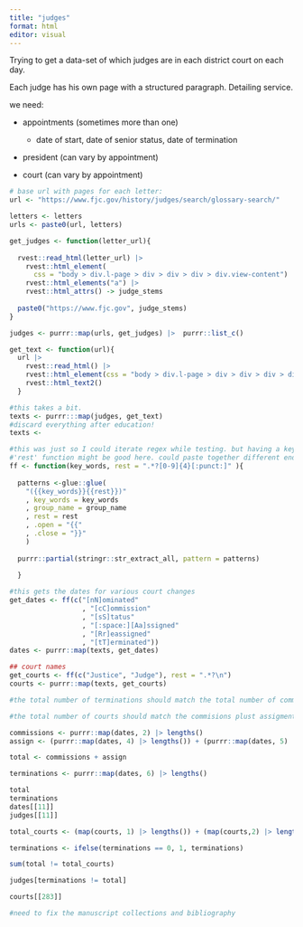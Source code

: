 ```yaml
---
title: "judges"
format: html
editor: visual
---
```


Trying to get a data-set of which judges are in each district court on each day.

Each judge has his own page with a structured paragraph. Detailing service.

we need:

-   appointments (sometimes more than one)

    -   date of start, date of senior status, date of termination

```{=html}
<!-- -->
```
-   president (can vary by appointment)

-   court (can vary by appointment)

```r

# base url with pages for each letter:
url <- "https://www.fjc.gov/history/judges/search/glossary-search/"

letters <- letters
urls <- paste0(url, letters)

get_judges <- function(letter_url){
  
  rvest::read_html(letter_url) |> 
    rvest::html_element(
      css = "body > div.l-page > div > div > div > div.view-content") |> 
    rvest::html_elements("a") |> 
    rvest::html_attrs() -> judge_stems
  
  paste0("https://www.fjc.gov", judge_stems)
}

judges <- purrr::map(urls, get_judges) |>  purrr::list_c()

get_text <- function(url){ 
  url |> 
    rvest::read_html() |> 
    rvest::html_element(css = "body > div.l-page > div > div > div > div") |> 
    rvest::html_text2()
  }

#this takes a bit. 
texts <- purrr:::map(judges, get_text)
#discard everything after education!
texts <- 

#this was just so I could iterate regex while testing. but having a keyword and
#'rest' function might be good here. could paste together different ends. 
ff <- function(key_words, rest = ".*?[0-9]{4}[:punct:]" ){
  
  patterns <-glue::glue(
    "({{key_words}}{{rest}})"
    , key_words = key_words
    , group_name = group_name
    , rest = rest
    , .open = "{{"
    , .close = "}}"
    )
  
  purrr::partial(stringr::str_extract_all, pattern = patterns)
  
  }

#this gets the dates for various court changes 
get_dates <- ff(c("[nN]ominated"
                  , "[cC]ommission"
                  , "[sS]tatus"
                  , "[:space:][Aa]ssigned"
                  , "[Rr]eassigned"
                  , "[tT]erminated"))
dates <- purrr::map(texts, get_dates)

## court names 
get_courts <- ff(c("Justice", "Judge"), rest = ".*?\n") 
courts <- purrr::map(texts, get_courts)

#the total number of terminations should match the total number of commissions and assignments 

#the total number of courts should match the commisions plust assigments for judges that are terminated

commissions <- purrr::map(dates, 2) |> lengths()
assign <- (purrr::map(dates, 4) |> lengths()) + (purrr::map(dates, 5) |> lengths()) 

total <- commissions + assign

terminations <- purrr::map(dates, 6) |> lengths()

total
terminations
dates[[11]]
judges[[11]]

total_courts <- (map(courts, 1) |> lengths()) + (map(courts,2) |> lengths() ) 

terminations <- ifelse(terminations == 0, 1, terminations)

sum(total != total_courts)

judges[terminations != total] 

courts[[283]]

#need to fix the manuscript collections and bibliography
```
